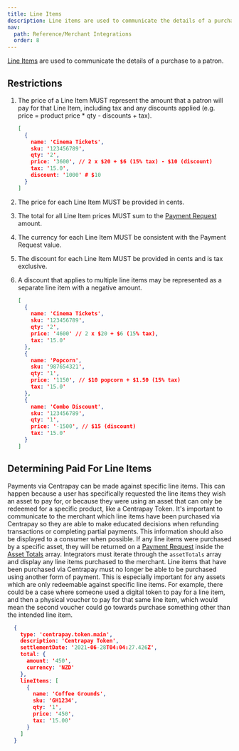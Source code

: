 ```yaml
---
title: Line Items
description: Line items are used to communicate the details of a purchase to a patron.
nav:
  path: Reference/Merchant Integrations
  order: 8
---
```


[Line Items](https://docs.centrapay.com/api/payment-requests#line-item) are used to communicate the details of a purchase to a patron.

## Restrictions

1. The price of a Line Item MUST represent the amount that a patron will pay for that Line Item, including tax and any discounts applied (e.g. price = product price * qty - discounts + tax).

    ```json [Example]
    [
      {
        name: 'Cinema Tickets',
        sku: '123456789',
        qty: '2',
        price: '3600', // 2 x $20 + $6 (15% tax) - $10 (discount)
        tax: '15.0',
        discount: '1000' # $10
      }
    ]
    ```

2. The price for each Line Item MUST be provided in cents.
3. The total for all Line Item prices MUST sum to the [Payment Request](https://docs.centrapay.com/api/payment-requests#payment-request) amount.
4. The currency for each Line Item MUST be consistent with the Payment Request value.
5. The discount for each Line Item MUST be provided in cents and is tax exclusive.
6. A discount that applies to multiple line items may be represented as a separate line item with a negative amount.

    ```json [Example]
    [
      {
        name: 'Cinema Tickets',
        sku: '123456789',
        qty: '2',
        price: '4600' // 2 x $20 + $6 (15% tax),
        tax: '15.0'
      },
      {
        name: 'Popcorn',
        sku: '987654321',
        qty: '1',
        price: '1150', // $10 popcorn + $1.50 (15% tax)
        tax: '15.0'
      },
      {
        name: 'Combo Discount',
        sku: '123456789',
        qty: '1',
        price: '-1500', // $15 (discount)
        tax: '15.0'
      }
    ]
    ```

## Determining Paid For Line Items

Payments via Centrapay can be made against specific line items. This can happen because a user has specifically requested the line items they wish an asset to pay for, or because they were using an asset that can only be redeemed for a specific product, like a Centrapay Token.
It's important to communicate to the merchant which line items have been purchased via Centrapay so they are able to make educated decisions when refunding transactions or completing partial payments.
This information should also be displayed to a consumer when possible. If any line items were purchased by a specific asset, they will be returned on a [Payment Request](https://docs.centrapay.com/api/payment-requests#payment-requests) inside the [Asset Totals](https://docs.centrapay.com/api/payment-requests#asset-total) array.
Integrators must iterate through the `assetTotals` array and display any line items purchased to the merchant. Line items that have been purchased via Centrapay must no longer be able to be purchased using another form of payment.
This is especially important for any assets which are only redeemable against specific line items. For example, there could be a case where someone used a digital token to pay for a line item, and then a physical voucher to pay for that same line item, which would mean the second voucher could go towards purchase something other than the intended line item.

```json [Example]
  {
    type: 'centrapay.token.main',
    description: 'Centrapay Token',
    settlementDate: '2021-06-28T04:04:27.426Z',
    total: {
      amount: '450',
      currency: 'NZD'
    },
    lineItems: [
      {
        name: 'Coffee Grounds',
        sku: 'GH1234',
        qty: '1',
        price: '450',
        tax: '15.00'
      }
    ]
  }
```
